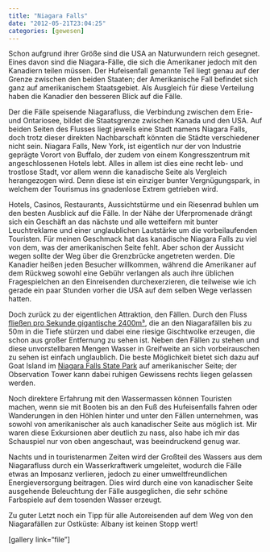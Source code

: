 ```yaml
---
title: "Niagara Falls"
date: "2012-05-21T23:04:25"
categories: [gewesen]
---
```


Schon aufgrund ihrer Größe sind die USA an Naturwundern reich gesegnet. Eines davon sind die Niagara-Fälle, die sich die Amerikaner jedoch mit den Kanadiern teilen müssen. Der Hufeisenfall genannte Teil liegt genau auf der Grenze zwischen den beiden Staaten; der Amerikanische Fall befindet sich ganz auf amerikanischem Staatsgebiet. Als Ausgleich für diese Verteilung haben die Kanadier den besseren Blick auf die Fälle.

Der die Fälle speisende Niagarafluss, die Verbindung zwischen dem Erie- und Ontariosee, bildet die Staatsgrenze zwischen Kanada und den USA. Auf beiden Seiten des Flusses liegt jeweils eine Stadt namens Niagara Falls, doch trotz dieser direkten Nachbarschaft könnten die Städte verschiedener nicht sein. Niagara Falls, New York, ist eigentlich nur der von Industrie geprägte Vorort von Buffalo, der zudem von einem Kongresszentrum mit angeschlossenen Hotels lebt. Alles in allem ist dies eine recht leb- und trostlose Stadt, vor allem wenn die kanadische Seite als Vergleich herangezogen wird. Denn diese ist ein einziger bunter Vergnügungspark, in welchem der Tourismus ins gnadenlose Extrem getrieben wird.

Hotels, Casinos, Restaurants, Aussichtstürme und ein Riesenrad buhlen um den besten Ausblick auf die Fälle. In der Nähe der Uferpromenade drängt sich ein Geschäft an das nächste und alle wetteifern mit bunter Leuchtreklame und einer unglaublichen Lautstärke um die vorbeilaufenden Touristen. Für meinen Geschmack hat das kanadische Niagara Falls zu viel von dem, was der amerikanischen Seite fehlt. Aber schon der Aussicht wegen sollte der Weg über die Grenzbrücke angetreten werden. Die Kanadier heißen jeden Besucher willkommen, während die Amerikaner auf dem Rückweg sowohl eine Gebühr verlangen als auch ihre üblichen Fragespielchen an den Einreisenden durchexerzieren, die teilweise wie ich gerade ein paar Stunden vorher die USA auf dem selben Wege verlassen hatten.

Doch zurück zu der eigentlichen Attraktion, den Fällen. Durch den Fluss [fließen pro Sekunde gigantische 2400m³](http://en.wikipedia.org/wiki/List_of_waterfalls_by_flow_rate), die an den Niagarafällen bis zu 50m in die Tiefe stürzen und dabei eine riesige Gischtwolke erzeugen, die schon aus großer Entfernung zu sehen ist. Neben den Fällen zu stehen und diese unvorstellbaren Mengen Wasser in Greifweite an sich vorbeirauschen zu sehen ist einfach unglaublich. Die beste Möglichkeit bietet sich dazu auf Goat Island im [Niagara Falls State Park](http://www.niagarafallsstatepark.com/map.html) auf amerikanischer Seite; der Observation Tower kann dabei ruhigen Gewissens rechts liegen gelassen werden.

Noch direktere Erfahrung mit den Wassermassen können Touristen machen, wenn sie mit Booten bis an den Fuß des Hufeisenfalls fahren oder Wanderungen in den Höhlen hinter und unter den Fällen unternehmen, was sowohl von amerikanischer als auch kanadischer Seite aus möglich ist. Mir waren diese Exkursionen aber deutlich zu nass, also habe ich mir das Schauspiel nur von oben angeschaut, was beeindruckend genug war.

Nachts und in touristenarmen Zeiten wird der Großteil des Wassers aus dem Niagarafluss durch ein Wasserkraftwerk umgeleitet, wodurch die Fälle etwas an Imposanz verlieren, jedoch zu einer umweltfreundlichen Energieversorgung beitragen. Dies wird durch eine von kanadischer Seite ausgehende Beleuchtung der Fälle ausgeglichen, die sehr schöne Farbspiele auf dem tosenden Wasser erzeugt.

Zu guter Letzt noch ein Tipp für alle Autoreisenden auf dem Weg von den Niagarafällen zur Ostküste: Albany ist keinen Stopp wert!

[gallery link="file"]

